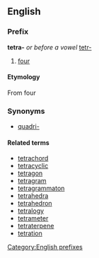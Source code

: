 ==English==
===Prefix===
[[Category:English prefixes]]
'''tetra-''' ''or before a vowel'' [[tetr-]]

#[[four]]

====Etymology====
{{etystub}}
From {{Gr.}} [[]] four

===Synonyms===
*[[quadri-]]

====Related terms====
*[[tetrachord]]
*[[tetracyclic]]
*[[tetragon]]
*[[tetragram]]
*[[tetragrammaton]]
*[[tetrahedra]]
*[[tetrahedron]]
*[[tetralogy]]
*[[tetrameter]]
*[[tetraterpene]]
*[[tetration]]